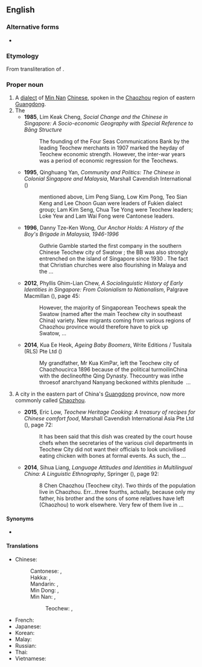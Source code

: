 ==English==

===Alternative forms===
* {{alter|en|Diojiu|Teochiu|Tiuchiu|Tie-chiu|Teochow|Chiuchow}}

===Etymology===
From transliteration of {{etyl|zhx-teo|en}} {{zh-l|潮州|tr=dio5 ziu1}}.

===Proper noun===
{{en-proper noun}}
{{wikipedia|Teochew (dialect)}}

# A [[dialect]] of [[Min Nan]] [[Chinese]], spoken in the [[Chaozhou]] region of eastern [[Guangdong]].
# The {{w|Teochew people}} {{rfclarify|en}}
#* '''1985''', Lim Keak Cheng, ''Social Change and the Chinese in Singapore: A Socio-economic Geography with Special Reference to Bāng Structure''
#*: The founding of the Four Seas Communications Bank by the leading Teochew merchants in 1907 marked the heyday of Teochew economic strength. However, the inter-war years was a period of economic regression for the Teochews.
#* '''1995''', Qinghuang Yan, ''Community and Politics: The Chinese in Colonial Singapore and Malaysia'', Marshall Cavendish International ({{ISBN|9789812100627}})
#*: mentioned above, Lim Peng Siang, Low Kim Pong, Teo Sian Keng and Lee Choon Guan were leaders of Fukien dialect group; Lam Kim Seng, Chua Tse Yong were Teochew leaders; Loke Yew and Lam Wai Fong were Cantonese leaders.
#* '''1996''', Danny Tze-Ken Wong, ''Our Anchor Holds: A History of the Boy's Brigade in Malaysia, 1946-1996''
#*: Guthrie Gamble started the first company in the southern Chinese Teochew city of Swatow ; the BB was also strongly entrenched on the island of Singapore since 1930 . The fact that Christian churches were also flourishing in Malaya and the&nbsp;...
#* '''2012''', Phyllis Ghim-Lian Chew, ''A Sociolinguistic History of Early Identities in Singapore: From Colonialism to Nationalism'', Palgrave Macmillan ({{ISBN|9781137012333}}), page 45:
#*: However, the majority of Singaporean Teochews speak the Swatow (named after the main Teochew city in southeast China) variety. New migrants coming from various regions of Chaozhou province would therefore have to pick up Swatow,&nbsp;...
#* '''2014''', Kua Ee Heok, ''Ageing Baby Boomers'', Write Editions / Tusitala (RLS) Pte Ltd ({{ISBN|9789810792923}})
#*: My grandfather, Mr Kua KimPar, left the Teochew city of Chaozhoucirca 1896 because of the political turmoilinChina with the declineofthe Qing Dynasty. Thecountry was inthe throesof anarchyand Nanyang beckoned withits plenitude &nbsp;...
# {{lb|en|dated}} A city in the eastern part of China's [[Guangdong]] province, now more commonly called [[Chaozhou]]. {{rfv-sense|en}}
#* '''2015''', Eric Low, ''Teochew Heritage Cooking: A treasury of recipes for Chinese comfort food'', Marshall Cavendish International Asia Pte Ltd ({{ISBN|9789814677356}}), page 72:
#*: It has been said that this dish was created by the court house chefs when the secretaries of the various civil departments in Teochew City did not want their officials to look uncivilised eating chicken with bones at formal events. As such, the&nbsp;...
#* '''2014''', Sihua Liang, ''Language Attitudes and Identities in Multilingual China: A Linguistic Ethnography'', Springer ({{ISBN|9783319126197}}), page 92:
#*: 8 Chen Chaozhou (Teochew city). Two thirds of the population live in Chaozhou. Err...three fourths, actually, because only my father, his brother and the sons of some relatives have left (Chaozhou) to work elsewhere. Very few of them live in&nbsp;...

====Synonyms====
* {{l|en|Chaozhou}}

====Translations====
{{trans-top|one of the divisions of the Chinese language}}
* Chinese:
*: Cantonese: {{t|yue|潮州話|sc=Hani}}, {{t|yue|潮州话|tr=ciu4 zau1 waa6-2|sc=Hani}}
*: Hakka: {{t|hak|潮州話|sc=Hani}}, {{t|hak|潮州话|tr=Chhèu-chû-fa|sc=Hani}}
*: Mandarin: {{t+|cmn|潮州話|sc=Hani}}, {{t|cmn|潮州话|tr=Cháozhōuhuà|sc=Hani}}
*: Min Dong: {{t|cdo|潮州話|sc=Hani}}, {{t|cdo|潮州话|tr=Dièu-ciŭ-uâ|sc=Hani}}
*: Min Nan: {{t+|nan|潮州話|sc=Hani}}, {{t|nan|潮州话|tr=Tiô-chiu-ōe|sc=Hani}}
*:: Teochew: {{t+|nan|潮州話|sc=Hani}}, {{t|nan|潮州话|tr=die5 ziu1 uê7, dio5 ziu1 uê7|sc=Hani}}
{{trans-mid}}
* French: {{t+|fr|teochew|m}}
* Japanese: {{t+|ja|潮州語|tr=ちょうしゅうご, chōshūgo}}
* Korean: {{t|ko|조주어}}
* Malay: {{t|ms|[[bahasa]] [[Teochew]]}}
* Russian: {{t|ru|чаоша́ньский|m}}
* Thai: {{t|th|แต้จิ๋ว}}
* Vietnamese: {{t|vi|[[tiếng]] [[Triều Châu]]}}
{{trans-bottom}}

{{trans-see|city|Chaozhou}}